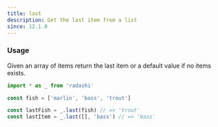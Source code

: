 ```yaml
---
title: last
description: Get the last item from a list
since: 12.1.0
---
```


### Usage

Given an array of items return the last item or a default value if no items exists.

```ts
import * as _ from 'radashi'

const fish = ['marlin', 'bass', 'trout']

const lastFish = _.last(fish) // => 'trout'
const lastItem = _.last([], 'bass') // => 'bass'
```
